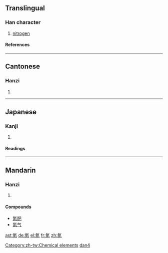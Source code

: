 ==Translingual==
===Han character===
{{Han char|rn=84|rad=气|as=08|sn=12|four=8081<sub>7</sub>|canj=人弓火火 (ONFF)}}
# [[nitrogen]]
====References====
{{Han ref|kx=0600.011|dkj=17071|hdz=32013.060|uh=6C2E|ud=27694|bh=B4E1|bd=46305}}

----
==Cantonese==
===Hanzi===
{{yue-hanzi|jyut=|y=daam6}}
# {{defn|Cantonese}}

----
==Japanese==
===Kanji===
{{ja-kanji|grade=|rs=气08}}
# {{defn|Japanese}} 
====Readings====
{{ja-readings|on=[[たん]] (tan)|kun=}}

----
==Mandarin==
===Hanzi===
{{cmn-hanzi|pin=[[dàn]] ([[dan4]])|wg=tan<sup>4</sup>}}
# {{defn|Mandarin}}

====Compounds====
*[[氮肥]]
*[[氮气]]



[[Category:zh-tw:Chemical elements]]
[[Category:zh-cn:Chemical elements|dan4]]

[[ast:氮]]
[[de:氮]]
[[el:氮]]
[[fr:氮]]
[[zh:氮]]